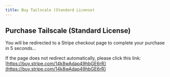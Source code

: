 ```yaml
---
title: Buy Tailscale (Standard License)
---
```



<Head>
  <meta httpEquiv="refresh" content="5; url='https://buy.stripe.com/14k8wAdap49hbGE6rR'" />
</Head>

## Purchase Tailscale (Standard License)

You will be redirected to a Stripe checkout page to complete your purchase in 5 seconds…

If the page does not redirect automatically, please click this link: [https://buy.stripe.com/14k8wAdap49hbGE6rR](https://buy.stripe.com/14k8wAdap49hbGE6rR)
